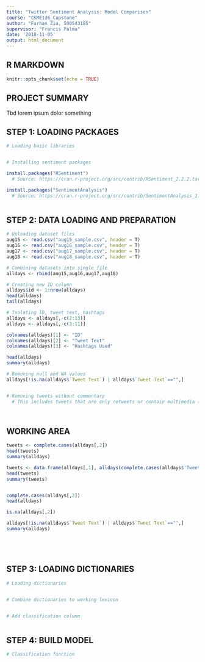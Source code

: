 ```yaml
---
title: "Twitter Sentiment Analysis: Model Comparison"
course: "CKME136_Capstone"
author: "Farhan Zia, 500543185"
supervisor: "Francis Palma"
date: '2018-11-05'
output: html_document
---
```


## R MARKDOWN

```r
knitr::opts_chunk$set(echo = TRUE)
```




## PROJECT SUMMARY

Tbd lorem ipsum dolor something



## STEP 1: LOADING PACKAGES

```r
# Loading basic libraries


# Installing sentiment packages

install.packages("RSentiment")
  # Source: https://cran.r-project.org/src/contrib/RSentiment_2.2.2.tar.gz 

install.packages("SentimentAnalysis")
  # Source: https://cran.r-project.org/src/contrib/SentimentAnalysis_1.3-2.tar.gz



```


## STEP 2: DATA LOADING AND PREPARATION

```r
# Uploading dataset files
aug15 <- read.csv("aug15_sample.csv", header = T)
aug16 <- read.csv("aug16_sample.csv", header = T)
aug17 <- read.csv("aug17_sample.csv", header = T)
aug18 <- read.csv("aug18_sample.csv", header = T)

# Combining datasets into single file
alldays <- rbind(aug15,aug16,aug17,aug18)

# Creating new ID column
alldays$id <- 1:nrow(alldays)
head(alldays)
tail(alldays)

# Isolating ID, tweet text, hashtags
alldays <- alldays[,-c(2:13)]
alldays <- alldays[,-c(3:11)]

colnames(alldays)[1] <- "ID"
colnames(alldays)[2] <- "Tweet Text"
colnames(alldays)[3] <- "Hashtags Used"

head(alldays)
summary(alldays)

# Removing null and NA values
alldays[!is.na(alldays$`Tweet Text`) | alldays$`Tweet Text`=="",]


# Removing tweets without commentary
  # This includes tweets that are only retweets or contain multimedia (e.g., images, URLs, emoji, etc.)




```


## WORKING AREA

```r




tweets <- complete.cases(alldays[,2])
head(tweets)
summary(alldays)

tweets <- data.frame(alldays[,1], alldays(complete.cases(alldays$'Tweet Text')), alldays$'Hashtags Used')
head(tweets)
summary(tweets)


complete.cases(alldays[,2])
head(alldays)

is.na(alldays[,2])

alldays[!is.na(alldays$`Tweet Text`) | alldays$`Tweet Text`=="",]
summary(alldays)






```



## STEP 3: LOADING DICTIONARIES

```r

# Loading dictionaries


# Combine dictionaries to working lexicon


# Add classification column



```


## STEP 4: BUILD MODEL

```r

# Classification function





```




